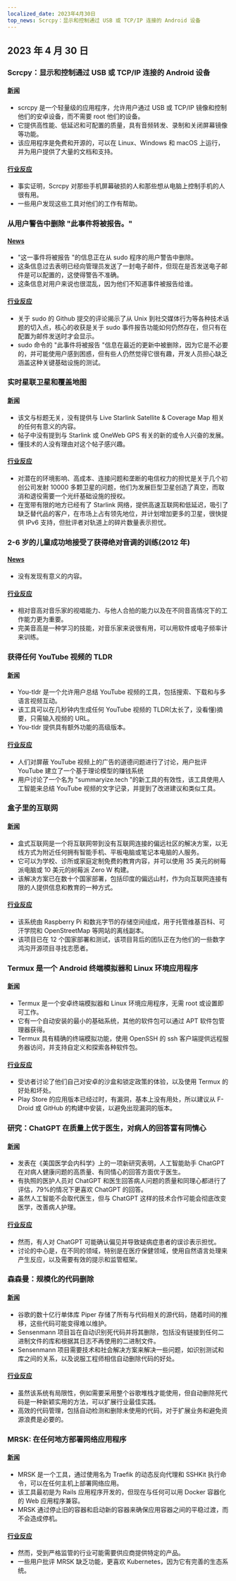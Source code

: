 ```yaml
---
localized_date: 2023年4月30日
top_news: Scrcpy：显示和控制通过 USB 或 TCP/IP 连接的 Android 设备
---
```




## 2023 年 4 月 30 日

### Scrcpy：显示和控制通过 USB 或 TCP/IP 连接的 Android 设备

#### [新闻](https://github.com/Genymobile/scrcpy)

- scrcpy 是一个轻量级的应用程序，允许用户通过 USB 或 TCP/IP 镜像和控制他们的安卓设备，而不需要 root 他们的设备。
- 它提供高性能、低延迟和可配置的质量，具有音频转发、录制和关闭屏幕镜像等功能。
- 该应用程序是免费和开源的，可以在 Linux、Windows 和 macOS 上运行，并为用户提供了大量的文档和支持。

#### [行业反应](http://news.ycombinator.com/item?id=35749366)

- 事实证明，Scrcpy 对那些手机屏幕破损的人和那些想从电脑上控制手机的人很有用。
- 一些用户发现这些工具对他们的工作有帮助。

### 从用户警告中删除 "此事件将被报告。"

#### [News](https://github.com/sudo-project/sudo/commit/6aa320c96a37613663e8de4c275bd6c490466b01)

- "这一事件将被报告 "的信息正在从 sudo 程序的用户警告中删除。
- 这条信息过去表明已经向管理员发送了一封电子邮件，但现在是否发送电子邮件是可以配置的，这使得警告不准确。
- 这条信息对用户来说也很混乱，因为他们不知道事件被报告给谁。

#### [行业反应](http://news.ycombinator.com/item?id=35752237)

- 关于 sudo 的 Github 提交的评论揭示了从 Unix 到社交媒体行为等各种技术话题的切入点，核心的收获是关于 sudo 事件报告功能如何仍然存在，但只有在配置为邮件发送时才会显示。
- sudo 命令的 "此事件将被报告 "信息在最近的更新中被删除，因为它是不必要的，并可能使用户感到困惑，但有些人仍然觉得它很有趣，开发人员担心缺乏涵盖这种关键基础设施的测试。

### 实时星联卫星和覆盖地图

#### [新闻](https://satellitemap.space/)

- 该文与标题无关，没有提供与 Live Starlink Satellite & Coverage Map 相关的任何有意义的内容。
- 帖子中没有提到与 Starlink 或 OneWeb GPS 有关的新的或令人兴奋的发展。
- 懂技术的人没有理由对这个帖子感兴趣。

#### [行业反应](http://news.ycombinator.com/item?id=35749130)

- 对潜在的环境影响、高成本、连接问题和垄断的电信权力的担忧是关于几个初创公司发射 10000 多颗卫星的问题，他们为发展巨型卫星创造了真空，而取消和退役需要一个光纤基础设施的授权。
- 在宽带有限的地方已经有了 Starlink 网络，提供高速互联网和低延迟，吸引了缺乏替代品的客户，在市场上占有领先地位，并计划增加更多的卫星，很快提供 IPv6 支持，但批评者对轨道上的碎片数量表示担忧。

### 2-6 岁的儿童成功地接受了获得绝对音调的训练(2012 年)

#### [News](https://journals.sagepub.com/doi/abs/10.1177/0305735612463948)

- 没有发现有意义的内容。

#### [行业反应](http://news.ycombinator.com/item?id=35753838)

- 相对音高对音乐家的视唱能力、与他人合拍的能力以及在不同音高情况下的工作能力更为重要。
- 完美音高是一种学习的技能，对音乐家来说很有用，可以用软件或电子频率计来训练。

### 获得任何 YouTube 视频的 TLDR

#### [新闻](https://www.you-tldr.com/)

- You-tldr 是一个允许用户总结 YouTube 视频的工具，包括搜索、下载和与多语言视频互动。
- 该工具可以在几秒钟内生成任何 YouTube 视频的 TLDR(太长了，没看懂)摘要，只需输入视频的 URL。
- You-tldr 提供具有额外功能的高级版本。

#### [行业反应](http://news.ycombinator.com/item?id=35754793)

- 人们对屏蔽 YouTube 视频上的广告的道德问题进行了讨论，用户批评 YouTube 建立了一个基于理论模型的赚钱系统
- 用户讨论了一个名为 "summaryize.tech "的新工具的有效性，该工具使用人工智能来总结 YouTube 视频的文字记录，并提到了改进建议和类似工具。

### 盒子里的互联网

#### [新闻](https://internet-in-a-box.org/)

- 盒式互联网是一个将互联网带到没有互联网连接的偏远社区的解决方案，以无线方式为附近任何拥有智能手机、平板电脑或笔记本电脑的人服务。
- 它可以为学校、诊所或家庭定制免费的教育内容，并可以使用 35 美元的树莓派电脑或 10 美元的树莓派 Zero W 构建。
- 该解决方案已在数十个国家部署，包括印度的偏远山村，作为向互联网连接有限的人提供信息和教育的一种方式。

#### [行业反应](http://news.ycombinator.com/item?id=35750165)

- 该系统由 Raspberry Pi 和数兆字节的存储空间组成，用于托管维基百科、可汗学院和 OpenStreetMap 等网站的离线副本。
- 该项目已在 12 个国家部署和测试，该项目背后的团队正在为他们的一些数字鸿沟开源项目寻找志愿者。

### Termux 是一个 Android 终端模拟器和 Linux 环境应用程序

#### [新闻](https://termux.dev/en/)

- Termux 是一个安卓终端模拟器和 Linux 环境应用程序，无需 root 或设置即可工作。
- 它有一个自动安装的最小的基础系统，其他的软件包可以通过 APT 软件包管理器获得。
- Termux 具有精确的终端模拟功能，使用 OpenSSH 的 ssh 客户端提供远程服务器访问，并支持自定义和探索各种软件包。

#### [行业反应](http://news.ycombinator.com/item?id=35752756)

- 受访者讨论了他们自己对安卓的沙盒和锁定政策的体验，以及使用 Termux 的好处和坏处。
- Play Store 的应用版本已经过时，有漏洞，基本上没有用处，所以建议从 F-Droid 或 GitHub 的构建中安装，以避免出现漏洞的版本。

### 研究：ChatGPT 在质量上优于医生，对病人的回答富有同情心

#### [新闻](https://today.ucsd.edu/story/study-finds-chatgpt-outperforms-physicians-in-high-quality-empathetic-answers-to-patient-questions)

- 发表在《美国医学会内科学》上的一项新研究表明，人工智能助手 ChatGPT 在对病人健康问题的高质量、有同情心的回答方面优于医生。
- 有执照的医护人员对 ChatGPT 和医生回答病人问题的质量和同理心都进行了评估，79%的情况下更喜欢 ChatGPT 的回答。
- 虽然人工智能不会取代医生，但与 ChatGPT 这样的技术合作可能会彻底改变医学，改善病人护理。

#### [行业反应](http://news.ycombinator.com/item?id=35751276)

- 然而，有人对 ChatGPT 可能确认偏见并导致疑病症患者的误诊表示担忧。
- 讨论的中心是，在不同的领域，特别是在医疗保健领域，使用自然语言处理来产生反应，以及需要有效的提示和监管框架。

### 森森曼：规模化的代码删除

#### [新闻](https://testing.googleblog.com/2023/04/sensenmann-code-deletion-at-scale.html)

- 谷歌的数十亿行单体库 Piper 存储了所有与代码相关的源代码，随着时间的推移，这些代码可能变得难以维护。
- Sensenmann 项目旨在自动识别死代码并将其删除，包括没有链接到任何二进制文件的库和根据其日志不再使用的二进制文件。
- Sensenmann 项目需要技术和社会解决方案来解决一些问题，如识别测试和库之间的关系，以及说服工程师相信自动删除代码的好处。

#### [行业反应](http://news.ycombinator.com/item?id=35755841)

- 虽然该系统有局限性，例如需要采用整个谷歌堆栈才能使用，但自动删除死代码是一种新颖实用的方法，可以扩展行业最佳实践。
- 高效的代码管理，包括自动检测和删除未使用的代码，对于扩展业务和避免资源浪费是必要的。

### MRSK: 在任何地方部署网络应用程序

#### [新闻](https://mrsk.dev/)

- MRSK 是一个工具，通过使用名为 Traefik 的动态反向代理和 SSHKit 执行命令，可以在任何主机上部署网络应用。
- 该工具最初是为 Rails 应用程序开发的，但现在与任何可以用 Docker 容器化的 Web 应用程序兼容。
- MRSK 通过停止旧的容器和启动新的容器来确保应用容器之间的平稳过渡，而不会造成停机。

#### [行业反应](http://news.ycombinator.com/item?id=35753106)

- 然而，受到严格监管的行业可能需要供应商提供特定的产品。
- 一些用户批评 MRSK 缺乏功能，更喜欢 Kubernetes，因为它有完善的生态系统。

</Steps>
